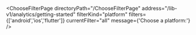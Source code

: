 


<ChooseFilterPage
    directoryPath="/ChooseFilterPage"
    address="/lib-v1/analytics/getting-started"
    filterKind="platform"
    filters={['android','ios','flutter']}
    currentFilter="all"
    message={'Choose a platform:'}
/>
